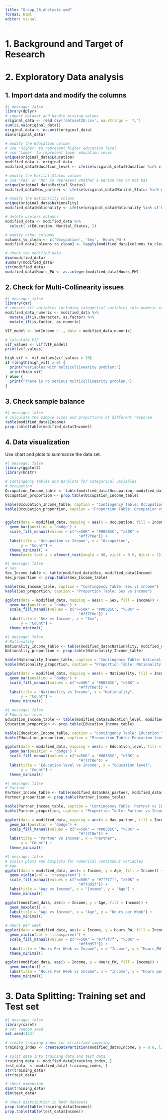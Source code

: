 ```yaml
---
title: "Group_28_Analysis.qmd"
format: html
editor: visual
---
```


# 1. Background and Target of Research

# 2. Exploratory Data analysis

## 1. Import data and modify the columns

```r
#| message: false
library(dplyr)
# import dataset and handle missing values
original_data <- read.csv('dataset28.csv', na.strings = '?,')
sum(is.na(original_data))
original_data <- na.omit(original_data)
dim(original_data)

# modify the Education column
# use 'Higher' to represent higher education level
# use 'Lower' to represent lower education level
unique(original_data$Education)
modified_data <- original_data
modified_data$Education_level <- ifelse(original_data$Education %in% c("Bachelors,", "Masters,", "Doctorate,", "Prof-school,", "Assoc-acdm,", "Assoc-voc,", "Some-college,"),"Higher", "Lower")

# modify the Marital_Status column
# use 'Yes' or 'No' to represent whether a person has or not has 
unique(original_data$Marital_Status)
modified_data$Has_partner <- ifelse(original_data$Marital_Status %in% c("Married-civ-spouse,", "Married-AF-spouse,"), "Yes", "No")

# modify the Nationality column
unique(original_data$Nationality)
modified_data$Nationality <- ifelse(original_data$Nationality %in% c('United-States,'), 'US_mainland', 'Others')

# delete useless columns
modified_data <- modified_data %>% 
  select(-c(Education, Marital_Status, ))

# modify other columns
columns_to_clean <- c('Occupation', 'Sex', 'Hours_PW')
modified_data[columns_to_clean] <- lapply(modified_data[columns_to_clean], function(x) gsub(",$", "", x))

# check the modified data
dim(modified_data)
summary(modified_data)
str(modified_data)
modified_data$Hours_PW <- as.integer(modified_data$Hours_PW)
```

## 2. Check for Multi-Collinearity issues

```r
#| message: false
library(car)
# convert all variables including categorical variables into numeric variables
modified_data_numeric <- modified_data %>%
  mutate_if(is.character, as.factor) %>%
  mutate_if(is.factor, as.numeric)

VIF_model <- lm(Income ~ ., data = modified_data_numeric)

# calculate VIF
vif_values <- vif(VIF_model)
print(vif_values)

high_vif <- vif_values[vif_values > 10]
if (length(high_vif) > 0) {
  print("Variables with multicollinearity problem:")
  print(high_vif)
} else {
  print("There is no serious multicollinearity problem.")
}
```

## 3. Check sample balance

```r
#| message: false
# calculate the sample sizes and proportions of different response
table(modified_data$Income)
prop.table(table(modified_data$Income))
```

## 4. Data visualization

Use chart and plots to summarize the data set.

```r
#| message: false
library(ggplot2)
library(knitr)

# Contingency Tables and Barplots for Categorical variables
# Occupation
Occupation_Income_table <- table(modified_data$Occupation, modified_data$Income)
Occupation_proportion <- prop.table(Occupation_Income_table)

kable(Occupation_Income_table, caption = "Contingency Table: Occupation vs Income")
kable(Occupation_proportion, caption = "Proportion Table: Occupation vs Income")


ggplot(data = modified_data, mapping = aes(x = Occupation, fill = Income)) +
  geom_bar(position = 'dodge') +
  scale_fill_manual(values = c("<=50K" = "#003B5C", ">50K" =
                                 "#ff7f0e")) +
  labs(title = 'Occupation vs Income', x = "Occupation",
       y = "Count") +
  theme_minimal() +
  theme(axis.text.x = element_text(angle = 90, vjust = 0.5, hjust = 1))
```

```r
#| message: false
# Sex
Sex_Income_table <- table(modified_data$Sex, modified_data$Income)
Sex_proportion <- prop.table(Sex_Income_table)

kable(Sex_Income_table, caption = "Contingency Table: Sex vs Income")
kable(Sex_proportion, caption = "Proportion Table: Sex vs Income")

ggplot(data = modified_data, mapping = aes(x = Sex, fill = Income)) +
  geom_bar(position = 'dodge') +
  scale_fill_manual(values = c("<=50K" = "#003B5C", ">50K" =
                                 "#ff7f0e")) +
  labs(title = 'Sex vs Income', x = "Sex",
       y = "Count") +
  theme_minimal()
```

```r
#| message: false
# Nationality
Nationality_Income_table <- table(modified_data$Nationality, modified_data$Income)
Nationality_proportion <- prop.table(Nationality_Income_table)

kable(Nationality_Income_table, caption = "Contingency Table: Nationality vs Income")
kable(Nationality_proportion, caption = "Proportion Table: Nationality vs Income")

ggplot(data = modified_data, mapping = aes(x = Nationality, fill = Income)) +
  geom_bar(position = 'dodge') +
  scale_fill_manual(values = c("<=50K" = "#003B5C", ">50K" =
                                 "#ff7f0e")) +
  labs(title = 'Nationality vs Income', x = "Nationality",
       y = "Count") +
  theme_minimal()
```

```r
#| message: false
# Education level
Education_Income_table <- table(modified_data$Education_level, modified_data$Income)
Education_proportion <- prop.table(Education_Income_table)

kable(Education_Income_table, caption = "Contingency Table: Education level vs Income")
kable(Education_proportion, caption = "Proportion Table: Education level vs Income")

ggplot(data = modified_data, mapping = aes(x = Education_level, fill = Income)) +
  geom_bar(position = 'dodge') +
  scale_fill_manual(values = c("<=50K" = "#003B5C", ">50K" =
                                 "#ff7f0e")) +
  labs(title = 'Education level vs Income', x = "Education level",
       y = "Count") +
  theme_minimal()
```

```r
#| message: false
# Partner
Partner_Income_table <- table(modified_data$Has_partner, modified_data$Income)
Partner_proportion <- prop.table(Partner_Income_table)

kable(Partner_Income_table, caption = "Contingency Table: Partner vs Income")
kable(Partner_proportion, caption = "Proportion Table: Partner vs Income")

ggplot(data = modified_data, mapping = aes(x = Has_partner, fill = Income)) +
  geom_bar(position = 'dodge') +
  scale_fill_manual(values = c("<=50K" = "#003B5C", ">50K" =
                                 "#ff7f0e")) +
  labs(title = 'Partner vs Income', x = "Partner",
       y = "Count") +
  theme_minimal()
```

```r
#| message: false
# Violin plots and boxplots for numerical continuous variables
# Age
ggplot(data = modified_data, aes(x = Income, y = Age, fill = Income)) +
  geom_violin(col = 'transparent') +
  scale_fill_manual(values = c("<=50K" = "#7f7f7f", ">50K" =
                                 "#ffdd57")) +
  labs(title = "Age vs Income", x = "Income", y = "Age") +
  theme_minimal()

ggplot(modified_data, aes(x = Income, y = Age, fill = Income)) +
  geom_boxplot() +
  labs(title = "Age vs Income", x = "Age", y = "Hours per Week") +
  theme_minimal()

# Hours per week
ggplot(data = modified_data, aes(x = Income, y = Hours_PW, fill = Income)) +
  geom_violin(col = 'transparent') +
  scale_fill_manual(values = c("<=50K" = "#7f7f7f", ">50K" =
                                 "#ffdd57")) +
  labs(title = "Hours Per Week vs Income", x = "Income", y = "Hours_PW") +
  theme_minimal()

ggplot(modified_data, aes(x = Income, y = Hours_PW, fill = Income)) +
  geom_boxplot() +
  labs(title = "Hours Per Week vs Income", x = "Income", y = "Hours per Week") +
  theme_minimal()
```

# 3. Data Splitting: Training set and Test set

```r
#| message: false
library(caret)
# set random seed
set.seed(123)

# create training index for stratified sampling
training_index <- createDataPartition(modified_data$Income, p = 0.8, list = FALSE)

# split data into training data and test data
training_data <- modified_data[training_index, ]
test_data  <- modified_data[-training_index, ]
str(training_data)
str(test_data)

# check dimension
dim(training_data)
dim(test_data)

# check distribution in both datasets
prop.table(table(training_data$Income))
prop.table(table(test_data$Income))
```
